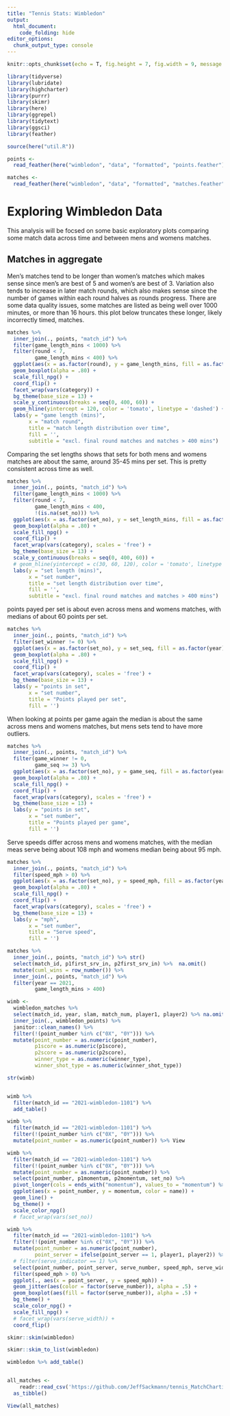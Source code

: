 ```yaml
---
title: "Tennis Stats: Wimbledon"
output:
  html_document:
    code_folding: hide
editor_options: 
  chunk_output_type: console
---
```

<head>
<link href="https://fonts.googleapis.com/css2?family=Roboto&display=swap" rel="stylesheet"> 
</head>

<style type="text/css">
.main-container {
  max-width: 1200px;
  margin-left: auto;
  margin-right: auto;
}
</style>

```r
knitr::opts_chunk$set(echo = T, fig.height = 7, fig.width = 9, message = FALSE, warning = FALSE)

library(tidyverse)
library(lubridate)
library(highcharter)
library(purrr)
library(skimr)
library(here)
library(ggrepel)
library(tidytext)
library(ggsci)
library(feather)

source(here("util.R"))

```

```r

points <-
  read_feather(here("wimbledon", "data", "formatted", "points.feather"))

matches <-
  read_feather(here("wimbledon", "data", "formatted", "matches.feather"))

```

# Exploring Wimbledon Data

This analysis will  be focsed on some basic exploratory plots comparing some match data across time and between mens and womens matches.

## Matches in aggregate

Men's matches tend to be longer than women's matches which makes sense since men's are best of 5 and women's are best of 3. Variation also tends to increase in later match rounds, which also makes sense since the number of games within each round halves as rounds progress. There are some data quality issues, some matches are listed as being well over 1000 minutes, or more than 16 hours. this plot below truncates these longer, likely incorrectly timed, matches.

```r
matches %>%
  inner_join(., points, "match_id") %>%
  filter(game_length_mins < 1000) %>%
  filter(round < 7,
         game_length_mins < 400) %>%
  ggplot(aes(x = as.factor(round), y = game_length_mins, fill = as.factor(year))) + 
  geom_boxplot(alpha = .80) + 
  scale_fill_npg() + 
  coord_flip() +
  facet_wrap(vars(category)) + 
  bg_theme(base_size = 13) + 
  scale_y_continuous(breaks = seq(0, 400, 60)) + 
  geom_hline(yintercept = 120, color = 'tomato', linetype = 'dashed') +
  labs(y = "game length (mins)",
       x = "match round",
       title = "match length distribution over time",
       fill = '',
       subtitle = "excl. final round matches and matches > 400 mins")

```

Comparing the set lengths shows that sets for both mens and womens matches are about the same, around 35-45 mins per set. This is pretty consistent across time as well.

```r

matches %>%
  inner_join(., points, "match_id") %>%
  filter(game_length_mins < 1000) %>%
  filter(round < 7,
         game_length_mins < 400,
         !(is.na(set_no))) %>% 
  ggplot(aes(x = as.factor(set_no), y = set_length_mins, fill = as.factor(year))) + 
  geom_boxplot(alpha = .80) + 
  scale_fill_npg() + 
  coord_flip() +
  facet_wrap(vars(category), scales = 'free') + 
  bg_theme(base_size = 13) + 
  scale_y_continuous(breaks = seq(0, 400, 60)) + 
  # geom_hline(yintercept = c(30, 60, 120), color = 'tomato', linetype = 'dashed') +
  labs(y = "set length (mins)",
       x = "set number",
       title = "set length distribution over time",
       fill = '',
       subtitle = "excl. final round matches and matches > 400 mins")
```

points payed per set is about even across mens and womens matches, with medians of about 60 points per set.
```r

matches %>%
  inner_join(., points, "match_id") %>%
  filter(set_winner != 0) %>%
  ggplot(aes(x = as.factor(set_no), y = set_seq, fill = as.factor(year))) + 
  geom_boxplot(alpha = .80) + 
  scale_fill_npg() + 
  coord_flip() +
  facet_wrap(vars(category), scales = 'free') + 
  bg_theme(base_size = 13) + 
  labs(y = "points in set",
       x = "set number",
       title = "Points played per set",
       fill = '')
```

When looking at points per game again the median is about the same across mens and womens matches, but mens sets tend to have more outliers.

```r

matches %>%
  inner_join(., points, "match_id") %>%
  filter(game_winner != 0,
         game_seq >= 3) %>%
  ggplot(aes(x = as.factor(set_no), y = game_seq, fill = as.factor(year))) + 
  geom_boxplot(alpha = .80) + 
  scale_fill_npg() + 
  coord_flip() +
  facet_wrap(vars(category), scales = 'free') + 
  bg_theme(base_size = 13) + 
  labs(y = "points in set",
       x = "set number",
       title = "Points played per game",
       fill = '')
```

Serve speeds differ across mens and womens matches, with the median meas serve being about 108 mph and womens median being about 95 mph.
```r

matches %>%
  inner_join(., points, "match_id") %>% 
  filter(speed_mph > 0) %>%
  ggplot(aes(x = as.factor(set_no), y = speed_mph, fill = as.factor(year))) + 
  geom_boxplot(alpha = .80) + 
  scale_fill_npg() + 
  coord_flip() +
  facet_wrap(vars(category), scales = 'free') + 
  bg_theme(base_size = 13) + 
  labs(y = "mph",
       x = "set number",
       title = "Serve speed",
       fill = '')
```

```r

matches %>%
  inner_join(., points, "match_id") %>% str()
  select(match_id, p1first_srv_in, p2first_srv_in) %>%  na.omit()
  mutate(cuml_wins = row_number()) %>%
  inner_join(., points, "match_id") %>% 
  filter(year == 2021,
         game_length_mins > 400)
```

```r

wimb <- 
  wimbledon_matches %>% 
  select(match_id, year, slam, match_num, player1, player2) %>% na.omit()
  inner_join(., wimbledon_points) %>%
  janitor::clean_names() %>%
  filter(!(point_number %in% c("0X", "0Y"))) %>%
  mutate(point_number = as.numeric(point_number),
         p1score = as.numeric(p1score),
         p2score = as.numeric(p2score),
         winner_type = as.numeric(winner_type),
         winner_shot_type = as.numeric(winner_shot_type))

str(wimb)


wimb %>% 
  filter(match_id == "2021-wimbledon-1101") %>%
  add_table()

wimb %>%
  filter(match_id == "2021-wimbledon-1101") %>%
  filter(!(point_number %in% c("0X", "0Y"))) %>%
  mutate(point_number = as.numeric(point_number)) %>% View

wimb %>%
  filter(match_id == "2021-wimbledon-1101") %>%
  filter(!(point_number %in% c("0X", "0Y"))) %>%
  mutate(point_number = as.numeric(point_number)) %>%
  select(point_number, p1momentum, p2momentum, set_no) %>% 
  pivot_longer(cols = ends_with("momentum"), values_to = "momentum") %>%
  ggplot(aes(x = point_number, y = momentum, color = name)) + 
  geom_line() + 
  bg_theme() + 
  scale_color_npg() 
  # facet_wrap(vars(set_no))

wimb %>%
  filter(match_id == "2021-wimbledon-1101") %>%
  filter(!(point_number %in% c("0X", "0Y"))) %>%
  mutate(point_number = as.numeric(point_number),
         point_server = ifelse(point_server == 1, player1, player2)) %>%
  # filter(serve_indicator == 1) %>%
  select(point_number, point_server, serve_number, speed_mph, serve_width) %>%
  filter(speed_mph > 0) %>% 
  ggplot(., aes(x = point_server, y = speed_mph)) + 
  geom_jitter(aes(color = factor(serve_number)), alpha = .5) + 
  geom_boxplot(aes(fill = factor(serve_number)), alpha = .5) + 
  bg_theme() +
  scale_color_npg() + 
  scale_fill_npg() + 
  # facet_wrap(vars(serve_width)) + 
  coord_flip()

skimr::skim(wimbledon)

skimr::skim_to_list(wimbledon)

wimbledon %>% add_table()


all_matches <- 
    readr::read_csv('https://github.com/JeffSackmann/tennis_MatchChartingProject/raw/master/charting-m-stats-Overview.csv') %>%
  as_tibble()

View(all_matches)

```